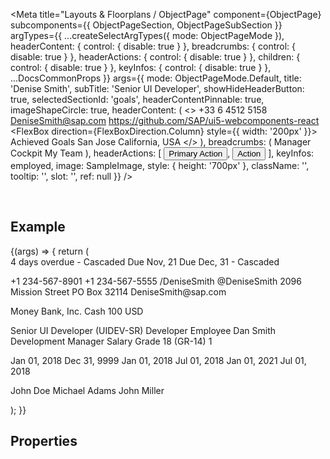 
<Meta
  title="Layouts & Floorplans / ObjectPage"
  component={ObjectPage}
  subcomponents={{ ObjectPageSection, ObjectPageSubSection }}
  argTypes={{
    ...createSelectArgTypes({ mode: ObjectPageMode }),
    headerContent: { control: { disable: true } },
    breadcrumbs: { control: { disable: true } },
    headerActions: { control: { disable: true } },
    children: { control: { disable: true } },
    keyInfos: { control: { disable: true } },
    ...DocsCommonProps
  }}
  args={{
    mode: ObjectPageMode.Default,
    title: 'Denise Smith',
    subTitle: 'Senior UI Developer',
    showHideHeaderButton: true,
    selectedSectionId: 'goals',
    headerContentPinnable: true,
    imageShapeCircle: true,
    headerContent: (
      <>
        <FlexBox direction={FlexBoxDirection.Column}>
          <Link>+33 6 4512 5158</Link>
          <Link href="mailto:ui5-webcomponents-react@sap.com">DeniseSmith@sap.com</Link>
          <Link href="https://github.com/SAP/ui5-webcomponents-react">
            https://github.com/SAP/ui5-webcomponents-react
          </Link>
        </FlexBox>
        <FlexBox direction={FlexBoxDirection.Column} style={{ width: '200px' }}>
          <Label>Achieved Goals</Label>
          <ProgressIndicator value={80} valueState={ValueState.Success} />
        </FlexBox>
        <FlexBox direction={FlexBoxDirection.Column}>
          <Label>San Jose</Label>
          <Label>California, USA</Label>
        </FlexBox>
      </>
    ),
    breadcrumbs: (
      <Breadcrumbs currentLocationText="Employee Details">
        <Link>Manager Cockpit</Link>
        <Link>My Team</Link>
      </Breadcrumbs>
    ),
    headerActions: [
      <Button key="1" design={ButtonDesign.Emphasized}>
        Primary Action
      </Button>,
      <Button key="2">Action</Button>
    ],
    keyInfos: <ObjectStatus state={ValueState.Success}>employed</ObjectStatus>,
    image: SampleImage,
    style: { height: '700px' },
    className: '',
    tooltip: '',
    slot: '',
    ref: null
  }}
/>

<DocsHeader />

<br />

## Example

<Canvas>
  <Story name="Default">
    {(args) => {
      return (
        <ObjectPage {...args}>
          <ObjectPageSection title="Goals" id="goals">
            <Form columnsL={3} columnsXL={3} labelSpanXL={6} labelSpanL={6} columnsM={2} labelSpanM={6}>
              <FormItem label="Evangelize the UI framework across the company">
                <Text>4 days overdue - Cascaded</Text>
              </FormItem>
              <FormItem label="Get trained in development management direction">
                <Text>Due Nov, 21</Text>
              </FormItem>
              <FormItem label="Mentor junior developers">
                <Text>Due Dec, 31 - Cascaded</Text>
              </FormItem>
            </Form>
          </ObjectPageSection>
          <ObjectPageSection title="Personal" id="personal">
            <ObjectPageSubSection title="Connect" id="personal-connect">
              <Form columnsXL={4} columnsL={4}>
                <FormGroup title="Phone Numbers">
                  <FormItem label="Home">
                    <Text>+1 234-567-8901</Text>
                  </FormItem>
                  <FormItem label="">
                    <Text>+1 234-567-5555</Text>
                  </FormItem>
                </FormGroup>
                <FormGroup title="Social Accounts">
                  <FormItem label="LinkedIn">
                    <Text>/DeniseSmith</Text>
                  </FormItem>
                  <FormItem label="Twitter">
                    <Text>@DeniseSmith</Text>
                  </FormItem>
                </FormGroup>
                <FormGroup title="Addresses">
                  <FormItem label="Home Address">
                    <Text>2096 Mission Street</Text>
                  </FormItem>
                  <FormItem label="Mailing Address">
                    <Text>PO Box 32114</Text>
                  </FormItem>
                </FormGroup>
                <FormGroup title="Mailing Address">
                  <FormItem label="Work">
                    <Text>DeniseSmith@sap.com</Text>
                  </FormItem>
                </FormGroup>
              </Form>
            </ObjectPageSubSection>
            <ObjectPageSubSection title="Payment Information" id="personal-payment-information">
              <Form columnsXL={4} columnsL={4}>
                <FormGroup title="Salary">
                  <FormItem label="Bank Transfer">
                    <Text>Money Bank, Inc.</Text>
                  </FormItem>
                </FormGroup>
                <FormGroup title="Payment method for Expenses">
                  <FormItem label="Extra Travel Expenses">
                    <Text>Cash 100 USD</Text>
                  </FormItem>
                </FormGroup>
              </Form>
            </ObjectPageSubSection>
          </ObjectPageSection>
          <ObjectPageSection title="Employment" id="employment">
            <ObjectPageSubSection title="Job Information" id="employment-job-information">
              <Form columnsXL={4} columnsL={4}>
                <FormItem label="Job Classification">
                  <FlexBox direction={FlexBoxDirection.Column}>
                    <Text>Senior UI Developer</Text>
                    <Label>(UIDEV-SR)</Label>
                  </FlexBox>
                </FormItem>
                <FormItem label="Job Title">
                  <Text>Developer</Text>
                </FormItem>
                <FormItem label="Employee Class">
                  <Text>Employee</Text>
                </FormItem>
                <FormItem label="Manager">
                  <FlexBox direction={FlexBoxDirection.Column}>
                    <Text>Dan Smith</Text>
                    <Label>Development Manager</Label>
                  </FlexBox>
                </FormItem>
                <FormItem label="Pay Grade">
                  <Text>Salary Grade 18 (GR-14)</Text>
                </FormItem>
                <FormItem label="FTE">
                  <Text>1</Text>
                </FormItem>
              </Form>
            </ObjectPageSubSection>
            <ObjectPageSubSection title="Employee Details" id="employment-employee-details">
              <Form columnsXL={4} columnsL={4}>
                <FormItem label="Start Date">
                  <Text>Jan 01, 2018</Text>
                </FormItem>
                <FormItem label="End Date">
                  <Text>Dec 31, 9999</Text>
                </FormItem>
                <FormItem label="Payroll Start Date">
                  <Text>Jan 01, 2018</Text>
                </FormItem>
                <FormItem label="Benefits Start Date">
                  <Text>Jul 01, 2018</Text>
                </FormItem>
                <FormItem label="Company Car Eligibility">
                  <Text>Jan 01, 2021</Text>
                </FormItem>
                <FormItem label="Equity Start Date">
                  <Text>Jul 01, 2018</Text>
                </FormItem>
              </Form>
            </ObjectPageSubSection>
            <ObjectPageSubSection title="Job Relationship" id="employment-job-relationship">
              <Form columnsXL={4} columnsL={4}>
                <FormItem label="Manager">
                  <Text>John Doe</Text>
                </FormItem>
                <FormItem label="Scrum Master">
                  <Text>Michael Adams</Text>
                </FormItem>
                <FormItem label="Product Owner">
                  <Text>John Miller</Text>
                </FormItem>
              </Form>
            </ObjectPageSubSection>
          </ObjectPageSection>
        </ObjectPage>
      );
    }}
  </Story>
</Canvas>

## Properties

<ArgsTable story="Default" />
